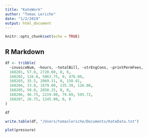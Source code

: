 ```yaml
---
title: "KateWork"
author: "Tomas Leriche"
date: "1/2/2019"
output: html_document
---
```


```r
knitr::opts_chunk$set(echo = TRUE)
```

## R Markdown


```r
df <- tribble(
  ~invoiceNum, ~hours, ~totalBill, ~strEngCons, ~printPermFees,
  168201, 57.0, 2720.00, 0, 0,
  168202, 126.0, 5863.75, 0, 476.08,
  168203, 35.5, 2069.31, 0, 158.81,
  168204, 33.0, 1679.00, 135.39, 126.00,
  168205, 58.0, 2850.25, 0, 0,
  168206, 46.75, 2219.00, 79.69, 595.72,
  168207, 26.75, 1245.00, 0, 0
)

df

write.table(df, "/Users/tomasleriche/Documents/KateData.txt")


```


```r
plot(pressure)
```

